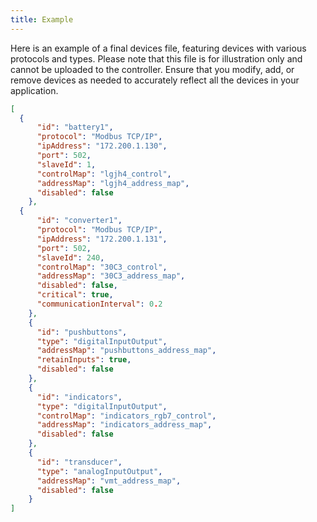 ```yaml
---
title: Example
---
```


Here is an example of a final devices file, featuring devices with various protocols and types. Please note that this file is for illustration only and 
cannot be uploaded to the controller. Ensure that you modify, add, or remove devices as needed to accurately reflect all the devices in your application.

```json devices.json icon="code"
[
  {
	  "id": "battery1",
	  "protocol": "Modbus TCP/IP",
	  "ipAddress": "172.200.1.130",
	  "port": 502,
	  "slaveId": 1,
	  "controlMap": "lgjh4_control",
	  "addressMap": "lgjh4_address_map",
	  "disabled": false
	},
  {
	  "id": "converter1",
	  "protocol": "Modbus TCP/IP",
	  "ipAddress": "172.200.1.131",
	  "port": 502,
	  "slaveId": 240,
	  "controlMap": "30C3_control",
	  "addressMap": "30C3_address_map",
	  "disabled": false,
	  "critical": true,
	  "communicationInterval": 0.2
	},
	{
	  "id": "pushbuttons",
	  "type": "digitalInputOutput",
	  "addressMap": "pushbuttons_address_map",
	  "retainInputs": true,
	  "disabled": false
	},
	{
	  "id": "indicators",
	  "type": "digitalInputOutput",
	  "controlMap": "indicators_rgb7_control",
	  "addressMap": "indicators_address_map",
	  "disabled": false
	},
	{
	  "id": "transducer",
	  "type": "analogInputOutput",
	  "addressMap": "vmt_address_map",
	  "disabled": false
	}
]
```